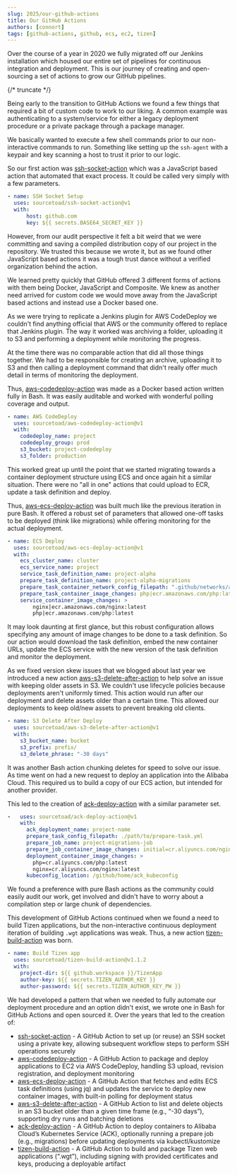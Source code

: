 ```yaml
---
slug: 2025/our-github-actions
title: Our GitHub Actions
authors: [connort]
tags: [github-actions, github, ecs, ec2, tizen]
---
```


Over the course of a year in 2020 we fully migrated off our Jenkins installation which housed our entire set of pipelines for continuous integration and deployment. This is our journey of creating and open-sourcing a set of actions to grow our GitHub pipelines.

{/* truncate */}

Being early to the transition to GitHub Actions we found a few things that required a bit of custom code to work to our liking. A common example was authenticating to a system/service for either a legacy deployment procedure or a private package through a package manager.

We basically wanted to execute a few shell commands prior to our non-interactive commands to run. Something like setting up the `ssh-agent` with a keypair and key scanning a host to trust it prior to our logic.

So our first action was [ssh-socket-action](https://github.com/sourcetoad/ssh-socket-action) which was a JavaScript based action that automated that exact process. It could be called very simply with a few parameters.

```yaml
- name: SSH Socket Setup
  uses: sourcetoad/ssh-socket-action@v1
  with:
      host: github.com
      key: ${{ secrets.BASE64_SECRET_KEY }}
```

However, from our audit perspective it felt a bit weird that we were committing and saving a compiled distribution copy of our project in the repository. We trusted this because we wrote it, but as we found other JavaScript based actions it was a tough trust dance without a verified organization behind the action.

We learned pretty quickly that GitHub offered 3 different forms of actions with them being Docker, JavaScript and Composite. We knew as another need arrived for custom code we would move away from the JavaScript based actions and instead use a Docker based one.

As we were trying to replicate a Jenkins plugin for AWS CodeDeploy we couldn't find anything official that AWS or the community offered to replace that Jenkins plugin. The way it worked was archiving a folder, uploading it to S3 and performing a deployment while monitoring the progress.

At the time there was no comparable action that did all those things together. We had to be responsible for creating an archive, uploading it to S3 and then calling a deployment command that didn't really offer much detail in terms of monitoring the deployment.

Thus, [aws-codedeploy-action](https://github.com/sourcetoad/aws-codedeploy-action) was made as a Docker based action written fully in Bash. It was easily auditable and worked with wonderful polling coverage and output.

```yaml
- name: AWS CodeDeploy
  uses: sourcetoad/aws-codedeploy-action@v1
  with:
    codedeploy_name: project
    codedeploy_group: prod
    s3_bucket: project-codedeploy
    s3_folder: production
```

This worked great up until the point that we started migrating towards a container deployment structure using ECS and once again hit a similar situation. There were no "all in one" actions that could upload to ECR, update a task definition and deploy.

Thus, [aws-ecs-deploy-action](https://github.com/sourcetoad/aws-ecs-deploy-action) was built much like the previous iteration in pure Bash. It offered a robust set of parameters that allowed one-off tasks to be deployed (think like migrations) while offering monitoring for the actual deployment.

```yaml
- name: ECS Deploy
  uses: sourcetoad/aws-ecs-deploy-action@v1
  with:
    ecs_cluster_name: cluster
    ecs_service_name: project
    service_task_definition_name: project-alpha
    prepare_task_definition_name: project-alpha-migrations
    prepare_task_container_network_config_filepath: ".github/networks/alpha.json"
    prepare_task_container_image_changes: php|ecr.amazonaws.com/php:latest
    service_container_image_changes: >
        nginx|ecr.amazonaws.com/nginx:latest
        php|ecr.amazonaws.com/php:latest
```

It may look daunting at first glance, but this robust configuration allows specifying any amount of image changes to be done to a task definition. So our action would download the task definition, embed the new container URLs, update the ECS service with the new version of the task definition and monitor the deployment.

As we fixed version skew issues that we blogged about last year we introduced a new action [aws-s3-delete-after-action](https://github.com/sourcetoad/aws-s3-delete-after-action) to help solve an issue with keeping older assets in S3. We couldn't use lifecycle policies because deployments aren't uniformly timed. This action would run after our deployment and delete assets older than a certain time. This allowed our deployments to keep old/new assets to prevent breaking old clients.

```yaml
- name: S3 Delete After Deploy
  uses: sourcetoad/aws-s3-delete-after-action@v1
  with:
    s3_bucket_name: bucket
    s3_prefix: prefix/
    s3_delete_phrase: "-30 days"
```

It was another Bash action chunking deletes for speed to solve our issue. As time went on had a new request to deploy an application into the Alibaba Cloud. This required us to build a copy of our ECS action, but intended for another provider.

This led to the creation of [ack-deploy-action](https://github.com/sourcetoad/ack-deploy-action) with a similar parameter set.

```yaml
-   uses: sourcetoad/ack-deploy-action@v1
    with:
      ack_deployment_name: project-name
      prepare_task_config_filepath: ./path/to/prepare-task.yml
      prepare_job_name: project-migrations-job
      prepare_job_container_image_changes: initial=cr.aliyuncs.com/nginx:latest
      deployment_container_image_changes: >
        php=cr.aliyuncs.com/php:latest
        nginx=cr.aliyuncs.com/nginx:latest
      kubeconfig_location: /github/home/ack_kubeconfig
```

We found a preference with pure Bash actions as the community could easily audit our work, get involved and didn't have to worry about a compilation step or large chunk of dependencies.

This development of GitHub Actions continued when we found a need to build Tizen applications, but the non-interactive continuous deployment iteration of building `.wgt` applications was weak. Thus, a new action [tizen-build-action](https://github.com/sourcetoad/tizen-build-action) was born.

```yaml
- name: Build Tizen app
  uses: sourcetoad/tizen-build-action@v1.1.2
  with:
    project-dir: ${{ github.workspace }}/TizenApp
    author-key: ${{ secrets.TIZEN_AUTHOR_KEY }}
    author-password: ${{ secrets.TIZEN_AUTHOR_KEY_PW }}
```

We had developed a pattern that when we needed to fully automate our deployment procedure and an option didn't exist, we wrote one in Bash for GitHub Actions and open sourced it. Over the years that led to the creation of:

* [ssh-socket-action](https://github.com/sourcetoad/ssh-socket-action) - A GitHub Action to set up (or reuse) an SSH socket using a private key, allowing subsequent workflow steps to perform SSH operations securely
* [aws-codedeploy-action](https://github.com/sourcetoad/aws-codedeploy-action) - A GitHub Action to package and deploy applications to EC2 via AWS CodeDeploy, handling S3 upload, revision registration, and deployment monitoring
* [aws-ecs-deploy-action](https://github.com/sourcetoad/aws-ecs-deploy-action) - A GitHub Action that fetches and edits ECS task definitions (using jq) and updates the service to deploy new container images, with built-in polling for deployment status
* [aws-s3-delete-after-action](https://github.com/sourcetoad/aws-s3-delete-after-action) - A GitHub Action to list and delete objects in an S3 bucket older than a given time frame (e.g., “-30 days”), supporting dry runs and batching deletions
* [ack-deploy-action](https://github.com/sourcetoad/ack-deploy-action) - A GitHub Action to deploy containers to Alibaba Cloud’s Kubernetes Service (ACK), optionally running a prepare job (e.g., migrations) before updating deployments via kubectl/kustomize
* [tizen-build-action](https://github.com/sourcetoad/tizen-build-action) - A GitHub Action to build and package Tizen web applications (“.wgt”), including signing with provided certificates and keys, producing a deployable artifact

